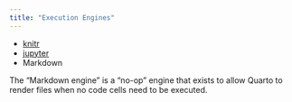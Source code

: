 ```yaml
---
title: "Execution Engines"
---
```


- [knitr](./knitr.qmd)
- [jupyter](./jupyter.qmd)
- Markdown

The "Markdown engine" is a "no-op" engine that exists to allow Quarto to render files when no code cells need to be executed.